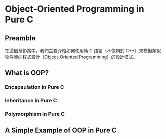 # Object-Oriented Programming in Pure C

## Preamble

在這個章節當中，我們主要介紹如何使用純 C 語言（不依賴於 C++）來模擬類似物件導向程式設計（Object-Oriented Programming）的設計模式。

## What is OOP?

### Encapsulation in Pure C

### Inheritance in Pure C

### Polymorphism in Pure C

## A Simple Example of OOP in Pure C